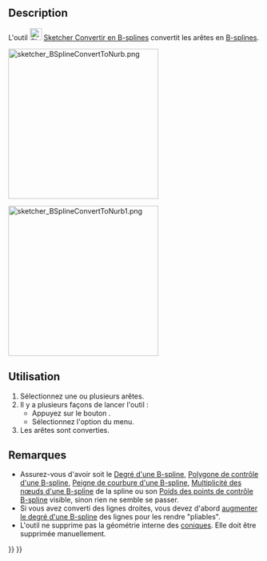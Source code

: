 <languages/>

{{Docnav/fr
|[[Sketcher_DeleteAllConstraints/fr|Supprimer toutes les contraintes]]
|[[Sketcher_BSplineIncreaseDegree/fr|Augmenter le degré d'une B-spline]]
|[[Sketcher_Workbench/fr|Atelier Sketcher]]
|IconL=Sketcher_DeleteAllConstraints.svg
|IconR=Sketcher_BSplineIncreaseDegree.svg
|IconC=Workbench_Sketcher.svg
}}

{{GuiCommand/fr
|Name=Sketcher BSplineConvertToNURBS
|Name/fr=Sketcher Convertir en B-splines
|MenuLocation=Esquisse → Outils d'esquisse des B-splines → Convertir la géometrie en B-splines
|Workbenches=[[Sketcher_Workbench/fr|Sketcher]]
|Version=0.17
|SeeAlso=[[Sketcher_CreateBSpline/fr|Sketcher B-spline simple]]
}}

==Description==

L'outil [[Image:Sketcher_BSplineConvertToNURBS.svg|24px]] [[Sketcher_BSplineConvertToNURBS/fr|Sketcher Convertir en B-splines]] convertit les arêtes en [[B-Splines/fr|B-splines]].

[[File:sketcher_BSplineConvertToNurb.png|300px]]
{{Caption|Différents objets avant conversion.}}

[[File:sketcher_BSplineConvertToNurb1.png|300px]]
{{Caption|Les mêmes objets après avoir été convertis en B-splines.}}

<span id="Usage"></span>
==Utilisation==

# Sélectionnez une ou plusieurs arêtes.
# Il y a plusieurs façons de lancer l'outil :
#* Appuyez sur le bouton {{Button|[[File:Sketcher_BSplineConvertToNURBS.svg|16px]] [[Sketcher_BSplineConvertToNURBS/fr|Convertir la géometrie en B-splines]]}}.
#* Sélectionnez l'option {{MenuCommand|Esquisse → Outils d'esquisse des B-splines → [[Image:Sketcher_BSplineConvertToNURBS.svg|16px]] Convertir la géométrie en B-splines}} du menu.
# Les arêtes sont converties.

<span id="Notes"></span>
==Remarques==

* Assurez-vous d'avoir soit le [[Sketcher_BSplineDegree/fr|Degré d'une B-spline]], [[Sketcher_BSplinePolygon/fr|Polygone de contrôle d'une B-spline]], [[Sketcher_BSplineComb/fr|Peigne de courbure d'une B-spline]], [[Sketcher_BSplineKnotMultiplicity/fr|Multiplicité des nœuds d'une B-spline]] de la spline ou son [[Sketcher_BSplinePoleWeight/fr|Poids des points de contrôle B-spline]] visible, sinon rien ne semble se passer.
* Si vous avez converti des lignes droites, vous devez d'abord [[Sketcher_BSplineIncreaseDegree/fr|augmenter le degré d'une B-spline]] des lignes pour les rendre "pliables".
* L'outil ne supprime pas la géométrie interne des [[Sketcher_Workbench/fr#Sketcher_CompCreateConic|coniques]]. Elle doit être supprimée manuellement.


{{Docnav/fr
|[[Sketcher_DeleteAllConstraints/fr|Supprimer toutes les contraintes]]
|[[Sketcher_BSplineIncreaseDegree/fr|Augmenter le degré d'une B-spline]]
|[[Sketcher_Workbench/fr|Atelier Sketcher]]
|IconL=Sketcher_DeleteAllConstraints.svg
|IconR=Sketcher_BSplineIncreaseDegree.svg
|IconC=Workbench_Sketcher.svg
}}

{{Sketcher_Tools_navi{{#translation:}}}}
{{Userdocnavi{{#translation:}}}}